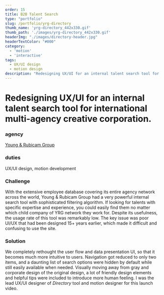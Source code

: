 ```yaml
---
order: 15
title: B2B Talent Search
type: "portfolio"
slug: /portfolio/yrg-directory
thumb_name: 'yrg-directory_442x330.gif'
thumb_path: './images/yrg-directory_442x330.gif'
headerImg: "./images/directory-header.jpg"
headerTextColor: "#000"
category:
  - 'motion'
  - 'interactive'
tags:
  - UX/UI design
  - motion design
description: "Redesigning UX/UI for an internal talent search tool for international multi-agency creative corporation."
---
```


<EmbedVideo aspectRatioPadding='56.34%' videoChannel='vimeo' videoId="44960534" />

# Redesigning UX/UI for an internal talent search tool for international multi-agency creative corporation.

<section class="portfolioDetail">

### agency

[Young & Rubicam Group](http://yrgrp.com)

</section>

<section class="portfolioDetail">

### duties

UX/UI design, motion development

</section>

<section class="portfolioDetail">

### Challenge

With the extensive employee database covering its entire agency network across the world, Young &amp; Rubicam Group had a very powerful internal search tool with sophisticated filtering algorithm. If looking for talents with specific expertise and experience, you could easily find them no matter which child company of YRG network they work for. Despite its usefulness, the usage rate of this tool was remarkably low. The key issue was poor UI/UX that had been designed 15+ years earlier, which made it difficult and confusing to use the site.

</section>

<section class="portfolioDetail">

### Solution

We completely rethought the user flow and data presentation UI, so that it becomes much more intuitive to users. Navigation got reduced to only two items, and a daunting list of search options were hidden by default while still easily available when needed. Visually moving away from gray and corporate design of the original design, a lot of friendly design elements and helpful tips were included to introduce more human feeling. I was the lead UX/UI designer of _Directory_ tool and motion designer for this launch video.

</section>



